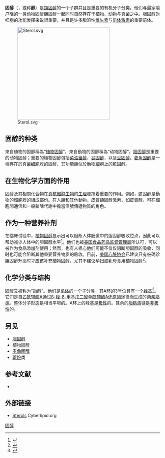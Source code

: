 {{noteTA
|1 = zh-hans: 甾体; zh-hant: 類固醇; zh-sg: 类固醇
}}
'''固醇'''（{{lang-en|sterols}}，或称'''{{Ruby|甾|-{zh-cn:zāi;zh-hk:zāi;zh-tw:ㄗㄞ}-}}醇'''）是[[類固醇|類固醇]]的一个子群并且是重要的有机分子分类。他们与最家喻户晓的一类动物固醇胆固醇一起同时自然存在于[[植物|植物]]、[[动物|动物]]与[[真菌|真菌]]之中。胆固醇对细胞的功能发挥来说很重要，并且是许多脂溶性[[维生素|维生素]]与[[甾体激素|甾体激素]]的重要前体。

[[File:Sterol.svg|300px]]

== 固醇的种类 ==
來自植物的固醇稱為“[[植物固醇|植物固醇]]”，來自動物的固醇稱為“动物固醇”。[[胆固醇|胆固醇]]是重要的动物固醇；重要的植物固醇包括[[菜油甾醇|菜油甾醇]]、[[谷固醇|谷固醇]]，以及[[豆固醇|豆固醇]]。[[麦角固醇|麦角固醇]]是一種存在於真菌[[细胞膜|细胞膜]]的固醇，其功能類似於動物細胞上的膽固醇。

== 在生物化学方面的作用 ==
固醇及其相關化合物在[[真核細胞生物|真核細胞生物]]的[[生理學|生理]]發揮着重要的作用。例如，膽固醇是動物的細胞膜的組成部份。在人類和其他動物，[[皮質類固醇激素|皮質類固醇激素]]，如[[皮質醇|皮質醇]]，可在細胞間通信和一般新陳代謝中擔當信號傳遞物質的角色。

== 作为一种营养补剂 ==
{{main|植物固醇}}
在临床试验中，[[植物固醇|植物固醇]]显示出可以阻断人体肠道中的胆固醇吸收位点，因此可以帮助减少人体中的胆固醇水平<ref>{{cite journal |author=Ostlund RE, Racette SB, Stenson WF |title=Inhibition of cholesterol absorption by Phytosterol-replete wheat germ compared with Phytosterol-depleted wheat germ |journal=Am. J. Clin. Nutr. |volume=77 |issue=6 |pages=1385–9 |date=1 June 2003|pmid=12791614 |url=http://www.ajcn.org/cgi/pmidlookup?view=long&pmid=12791614 }}</ref>。他们也被[[美国食品药品监督管理局|美国食品药品监督管理局]]所认可，可以被作为食品添加剂使用；然而，也有人担心他们可能不仅仅阻断胆固醇的吸收，同时也可能会阻断其他重要营养物质的吸收。目前，[[美国心脏协会|美国心脏协会]]已建议只有被确诊胆固醇升高时才应该补充植物固醇，尤其不建议孕妇或乳母食用植物固醇<ref>{{cite web | url=http://www.medicalnewstoday.com/articles/15886.php | title=Do healthy people need to eat plant sterols? | publisher=Medical News Today | date=2004-11-04 | accessdate=2008-12-08 | archive-date=2008-12-07 | archive-url=https://web.archive.org/web/20081207104842/http://www.medicalnewstoday.com/articles/15886.php | dead-url=no }}</ref>。

== 化学分类与结构 ==
固醇又被称为“甾醇”。他们是[[甾体|甾体]]的一个子分类，其A环的3号位具有一个[[羟基|羟基]]<ref>{{cite journal |author=Fahy E, Subramaniam S, Brown HA, ''et al.'' |title=A comprehensive classification system for lipids |journal=J. Lipid Res. |volume=46 |issue=5 |pages=839–61 |year=2005 |pmid=15722563 |url=http://www.jlr.org/cgi/content/full/46/5/839 |doi=10.1194/jlr.E400004-JLR200 |access-date=2011-05-23 |archive-date=2010-08-24 |archive-url=https://web.archive.org/web/20100824215412/http://www.jlr.org/cgi/content/full/46/5/839 |dead-url=no }}</ref>。它们是自[[乙酰辅酶A|乙酰辅酶A]]通过[[β-羟-β-甲基戊二酸单酰辅酶A还原酶|β-羟-β-甲基戊二酸单酰辅酶A还原酶]]途径而生成的[[两亲脂类|两亲脂类]]。整体分子形态是相当平坦的。A环上的羟基是[[极性|极性]]的。其余的[[脂肪族|脂肪族]]链是[[非极性|非极性]]的。

==另见==
*[[胆固醇|胆固醇]]
*[[植物固醇|植物固醇]]
*[[麦角固醇|麦角固醇]]
*[[藿烷|藿烷]]类

==参考文献==
{{Reflist}}

*{{cite book |author=Alberts, Bruce |title=Molecular biology of the cell |publisher=Garland Science |location=New York |year=2002 |page=1874 |volume=IV. Internal Organization of the Cell |chapter=10. Membrane Structure |isbn=0-8153-4072-9 |url=http://www.ncbi.nlm.nih.gov/books/bv.fcgi?highlight=cholesterol,bilayer&rid=mboc4.section.1864#1874 |quote=The Fluidity of a Lipid Bilayer Depends on Its Composition |format=Online at NIH}}
==外部链接==
*[https://web.archive.org/web/20100609203913/http://www.cyberlipid.org/sterols/ster0003.htm Sterols] Cyberlipid.org

{{细胞膜}}
{{固醇}}

{{Authority control}}
[[Category:固醇|]]
